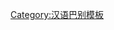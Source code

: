 {{User language-1|zh-Hant|-{此用戶能讀寫'''[[:Category:Zh-Hant-1 使用者|基本]]'''的'''[[:Category:Zh-Hant 使用者|繁體中文]]'''。}-|繁体中文|14|9}}
<noinclude>
[[Category:汉语巴别模板]]

</noinclude>